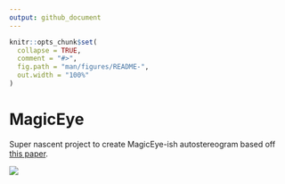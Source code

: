 ```yaml
---
output: github_document
---
```


<!-- README.md is generated from README.Rmd. Please edit that file -->

```r
knitr::opts_chunk$set(
  collapse = TRUE,
  comment = "#>",
  fig.path = "man/figures/README-",
  out.width = "100%"
)
```

# MagicEye

Super nascent project to create MagicEye-ish autostereogram based off [this paper](https://www2.cs.sfu.ca/CourseCentral/414/li/material/refs/SIRDS-Computer-94.pdf).

![](magiceye_R.png)



